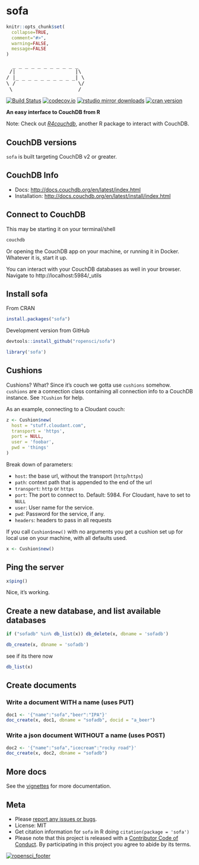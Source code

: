 sofa
====

```r
knitr::opts_chunk$set(
  collapse=TRUE,
  comment="#>",
  warning=FALSE,
  message=FALSE
)
```

<pre>
  _ _ _ _ _ _ _ _ _ _ _
 /|                   |\
/ |_ _ _ _ _ _ _ _ _ _| \
\ /                    \/
 \ ___________________ /
</pre>

[![Build Status](https://travis-ci.org/ropensci/sofa.svg?branch=master)](https://travis-ci.org/ropensci/sofa)
[![codecov.io](https://codecov.io/github/ropensci/sofa/coverage.svg?branch=master)](https://codecov.io/github/ropensci/sofa?branch=master)
[![rstudio mirror downloads](https://cranlogs.r-pkg.org/badges/sofa?color=ff69b4)](https://github.com/metacran/cranlogs.app)
[![cran version](http://www.r-pkg.org/badges/version/sofa)](https://cran.r-project.org/package=sofa)

__An easy interface to CouchDB from R__

Note: Check out [*R4couchdb*](https://github.com/wactbprot/R4CouchDB), another R
package to interact with CouchDB.

## CouchDB versions

`sofa` is built targeting CouchDB v2 or greater.

## CouchDB Info

* Docs: <http://docs.couchdb.org/en/latest/index.html>
* Installation: <http://docs.couchdb.org/en/latest/install/index.html>

## Connect to CouchDB

This may be starting it on your terminal/shell

```sh
couchdb
```

Or opening the CouchDB app on your machine, or running it in Docker. Whatever it
is, start it up.

You can interact with your CouchDB databases as well in your browser. Navigate to http://localhost:5984/_utils

## Install sofa

From CRAN

```r
install.packages("sofa")
```

Development version from GitHub

```r
devtools::install_github("ropensci/sofa")
```

```r
library('sofa')
```

## Cushions

Cushions? What? Since it's couch we gotta use `cushions` somehow. `cushions` are a
connection class containing all connection info to a CouchDB instance.
See `?Cushion` for help.

As an example, connecting to a Cloudant couch:

```r
z <- Cushion$new(
  host = "stuff.cloudant.com",
  transport = 'https',
  port = NULL,
  user = 'foobar',
  pwd = 'things'
)
```

Break down of parameters:

* `host`: the base url, without the transport (`http`/`https`)
* `path`: context path that is appended to the end of the url
* `transport`: `http` or `https`
* `port`: The port to connect to. Default: 5984. For Cloudant, have to set to `NULL`
* `user`: User name for the service.
* `pwd`: Password for the service, if any.
* `headers`: headers to pass in all requests

If you call `Cushion$new()` with no arguments you get a cushion set up for local
use on your machine, with all defaults used.

```r
x <- Cushion$new()
```

## Ping the server

```r
x$ping()
```

Nice, it's working.

## Create a new database, and list available databases

```r
if ("sofadb" %in% db_list(x)) db_delete(x, dbname = 'sofadb')
```

```r
db_create(x, dbname = 'sofadb')
```

see if its there now

```r
db_list(x)
```

## Create documents

### Write a document WITH a name (uses PUT)

```r
doc1 <- '{"name":"sofa","beer":"IPA"}'
doc_create(x, doc1, dbname = "sofadb", docid = "a_beer")
```

### Write a json document WITHOUT a name (uses POST)

```r
doc2 <- '{"name":"sofa","icecream":"rocky road"}'
doc_create(x, doc2, dbname = "sofadb")
```

## More docs

See the [vignettes](https://github.com/ropensci/sofa/tree/master/vignettes) for more documentation.


## Meta

* Please [report any issues or bugs](https://github.com/ropensci/sofa/issues).
* License: MIT
* Get citation information for `sofa` in R doing `citation(package = 'sofa')`
* Please note that this project is released with a [Contributor Code of Conduct](CODE_OF_CONDUCT.md). By participating in this project you agree to abide by its terms.

[![ropensci_footer](http://ropensci.org/public_images/github_footer.png)](http://ropensci.org)
